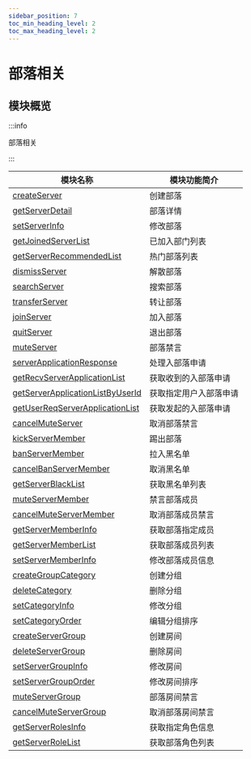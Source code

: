 ```yaml
---
sidebar_position: 7
toc_min_heading_level: 2
toc_max_heading_level: 2
---
```


# 部落相关

## 模块概览

:::info

部落相关

:::

| 模块名称                                                                                                                       | 模块功能简介             |
| ----------------------------------------------------------------------------------------------------------------------------- | ------------------------ |
| [createServer](createServer.mdx)                                                                           | 创建部落         |
| [getServerDetail](getServerDetail.mdx)                                                                     | 部落详情         |
| [setServerInfo](setServerInfo.mdx)                                                                         | 修改部落         |
| [getJoinedServerList](getJoinedServerList.mdx)                                                             | 已加入部门列表    |
| [getServerRecommendedList](getServerRecommendedList.mdx)                                                   | 热门部落列表      |
| [dismissServer](dismissServer.mdx)                                                                         | 解散部落         |
| [searchServer](searchServer.mdx)                                                                           | 搜索部落         |
| [transferServer](transferServer.mdx)                                                                       | 转让部落         |
| [joinServer](joinServer.mdx)                                                                               | 加入部落         |
| [quitServer](quitServer.mdx)                                                                               | 退出部落         |
| [muteServer](muteServer.mdx)                                                                               | 部落禁言         |
| [serverApplicationResponse](serverApplicationResponse.mdx)                                                 | 处理入部落申请    |
| [getRecvServerApplicationList](getRecvServerApplicationList.mdx)                                           | 获取收到的入部落申请 |
| [getServerApplicationListByUserId](getServerApplicationListByUserId.mdx)                                   | 获取指定用户入部落申请|
| [getUserReqServerApplicationList](getUserReqServerApplicationList.mdx)                                     | 获取发起的入部落申请 |
| [cancelMuteServer](cancelMuteServer.mdx)                                                                   | 取消部落禁言      |
| [kickServerMember](kickServerMember.mdx)                                                                   | 踢出部落         |
| [banServerMember](banServerMember.mdx)                                                                     | 拉入黑名单       |
| [cancelBanServerMember](cancelBanServerMember.mdx)                                                         | 取消黑名单       |
| [getServerBlackList](getServerBlackList.mdx)                                                               | 获取黑名单列表    |
| [muteServerMember](muteServerMember.mdx)                                                                   | 禁言部落成员      |
| [cancelMuteServerMember](cancelMuteServerMember.mdx)                                                       | 取消部落成员禁言  |
| [getServerMemberInfo](getServerMemberInfo.mdx)                                                             | 获取部落指定成员|
| [getServerMemberList](getServerMemberList.mdx)                                                             | 获取部落成员列表  |
| [setServerMemberInfo](setServerMemberInfo.mdx)                                                             | 修改部落成员信息   |
| [createGroupCategory](createGroupCategory.mdx)                                                             | 创建分组         |
| [deleteCategory](deleteCategory.mdx)                                                                       | 删除分组         |
| [setCategoryInfo](setCategoryInfo.mdx)                                                                     | 修改分组         |
| [setCategoryOrder](setCategoryOrder.mdx)                                                                   | 编辑分组排序      |
| [createServerGroup](createServerGroup.mdx)                                                                 | 创建房间         |
| [deleteServerGroup](deleteServerGroup.mdx)                                                                 | 删除房间         |
| [setServerGroupInfo](setServerGroupInfo.mdx)                                                               | 修改房间         |
| [setServerGroupOrder](setServerGroupOrder.mdx)                                                             | 修改房间排序      |
| [muteServerGroup](muteServerGroup.mdx)                                                                     | 部落房间禁言         |
| [cancelMuteServerGroup](cancelMuteServerGroup.mdx)                                                         | 取消部落房间禁言      |
| [getServerRolesInfo](getServerRolesInfo.mdx)                                                               | 获取指定角色信息   |
| [getServerRoleList](getServerRoleList.mdx)                                                                 | 获取部落角色列表   |


